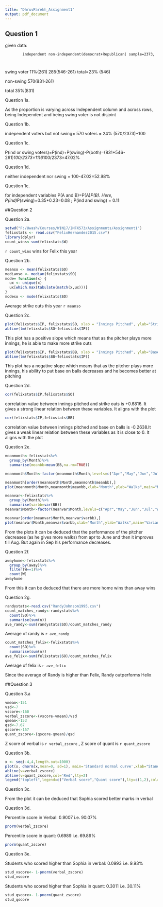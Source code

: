 ```yaml
---
title: "DhruvParekh_Assignment1"
output: pdf_document
---
```

## Question 1
given data: 

            independent non-independent(democrat+Republican) sample=2373, 
            
            
swing voter  11%(261)          285(546-261)                 total=23% (546)

non-swing    570(831-261)      

total        35%(831)

Question 1a.

As the proportion is varying across Independent column and across rows, being Independent and being swing voter is not disjoint

Question 1b.

independent voters but not swing= 570 voters = 24% (570/2373)*100

Question 1c.

P(ind or swing voters)=P(ind)+P(swing)-P(both)=(831+546-261)*100/2373=1116*100/2373=47.02%

Question 1d.

neither independent nor swing = 100-47.02=52.98%

Question 1e.

for independent variables P(A and B)=P(A)*P(B). 
Here, P(ind)*P(swing)=0.35*0.23=0.08 ; P(ind and swing) = 0.11

##Question 2

Question 2a.

```r
setwd("F:/Uwash/Courses/WIN17/INFX573/Assignments/Assignment1")
felixstats <- read.csv("FelixHernandez2015.csv")
library(dplyr)
count_wins<-sum(felixstats$W)
```

`r count_wins` wins for Felix this year

Question 2b.

```r
meanso <- mean(felixstats$SO)
medianso <- median(felixstats$SO)
mode= function(x) {
  ux <- unique(x)
  ux[which.max(tabulate(match(x,ux)))]
}
modeso <- mode(felixstats$SO)
```

Average strike outs this year `r meanso` 

Question 2c.

```r
plot(felixstats$IP, felixstats$SO, xlab = "Innings Pitched", ylab="Strike Outs", main="Strike outs per innings")
abline(lm(felixstats$SO~felixstats$IP))
```

This plot has a positive slope which means that as the pitcher plays more innings, he is able to make more strike outs


```r
plot(felixstats$IP, felixstats$BB, xlab = "Innings Pitched", ylab="Base on balls", main="Base on balls per innings")
abline(lm(felixstats$BB~felixstats$IP))
```

This plot has a negative slope which means that as the pitcher plays more innings, his ability to put base on balls decreases
and he becomes better at pitching

Question 2d.

```r
cor(felixstats$IP,felixstats$SO)
```

correlation value between innings pitched and strike outs is +0.6816. It gives a strong linear relation between these variables. It aligns with the plot

```r
cor(felixstats$IP,felixstats$BB)
```

correlation value between innings pitched and base on balls is -0.2638.It gives a weak linear relation between these variables as it is close to 0. It aligns with the plot

Question 2e.


```r
meanmonth<-felixstats%>%
  group_by(Month)%>%
  summarise(meanbb=mean(BB,na.rm=TRUE))

meanmonth$Month<-factor(meanmonth$Month,levels=c("Apr","May","Jun","Jul","Aug","Sep"))

meanmonth[order(meanmonth$Month,meanmonth$meanbb),]
plot(meanmonth$Month,meanmonth$meanbb,xlab="Month",ylab="Walks",main="Mean Walks over time")
```


```r
meanvar<-felixstats%>%
  group_by(Month)%>%
  summarise(varbb=var(BB))
meanvar$Month<-factor(meanvar$Month,levels=c("Apr","May","Jun","Jul","Aug","Sep"))

meanvar[order(meanvar$Month,meanvar$varbb),]
plot(meanvar$Month,meanvar$varbb,xlab="Month",ylab="Walks",main="Variance Walks over time")
```
From the plots it can be deduced that the performance of the pitcher decreases (as he gives more walks) from apr to June and then it improves till Aug. But again in Sep his performance decreases. 

Question 2f.

```r
awayhome<-felixstats%>%
  group_by(away)%>%
  filter(W==1)%>%
  count(W)
awayhome
```

From this it can be deduced that there are more home wins than away wins

Question 2g.

```r
randystats<-read.csv("RandyJohnson1995.csv")
count_matches_randy<-randystats%>%
  count(SO)%>%
  summarise(sum(n))
ave_randy<-sum(randystats$SO)/count_matches_randy
```

Average of randy is `r ave_randy`

```r
count_matches_felix<-felixstats%>%
  count(SO)%>%
  summarise(sum(n))
ave_felix<-sum(felixstats$SO)/count_matches_felix
```

Average of felix is `r ave_felix`

Since the average of Randy is higher than Felix, Randy outperforms Helix
  
  
##Question 3

Question 3.a

```r
vmean<-151
vsd<-7
vscore<-160
verbal_zscore<-(vscore-vmean)/vsd
qmean<-153
qsd<-7.67
qscore<-157
quant_zscore<-(qscore-qmean)/qsd
```

Z score of verbal is `r verbal_zscore` , Z score of quant is `r quant_zscore`

Question 3b.

```r
x <- seq(-4,4,length.out=1000)
plot(x, dnorm(x,mean=0, sd=1), main='Standard normal curve',xlab="Standardized normal scores",ylab="probabilty",type='l')
abline(v=verbal_zscore)
abline(v=quant_zscore,col='Red',lty=2)
legend("topleft",legend=c("Verbal score","Quant score"),lty=c(1,2),col=c("Black","Red"))
```


Question 3c.

From the plot it can be deduced that Sophia scored better marks in verbal

Question 3d.

Percentile score in Verbal: 0.9007 i.e. 90.07%

```r
pnorm(verbal_zscore)
```

Percentile score in quant: 0.6989 i.e. 69.89%

```r
pnorm(quant_zscore)
```

Question 3e.

Students who scored higher than Sophia in verbal: 0.0993 i.e. 9.93%

```r
stud_vscore<- 1-pnorm(verbal_zscore)
stud_vscore
```

Students who scored higher than Sophia in quant: 0.3011 i.e. 30.11%

```r
stud_qscore<- 1-pnorm(quant_zscore)
stud_qscore
```

